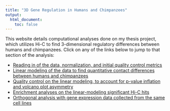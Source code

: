 ```yaml
---
title: "3D Gene Regulation in Humans and Chimpanzees"
output:
  html_document:
    toc: false
---
```


This website details computational analyses done on my thesis project, which utilizes Hi-C to find 3-dimensional regulatory differences between humans and chimpanzees. Click on any of the links below to jump to that section of the analysis:

*  [Reading in of the data, normalization, and initial quality control metrics](initial_QC.html)
*  [Linear modeling of the data to find quantitative contact differences between humans and chimpanzees](linear_modeling.html)
*  [Quality control on the linear modeling, to account for p-value inflation and volcano plot asymmetry](linear_modeling_QC.html)
*  [Enrichment analyses on the linear-modeling significant Hi-C hits](enrichment.html)
*  [Orthogonal analysis with gene expression data collected from the same cell lines](gene_expression.html)